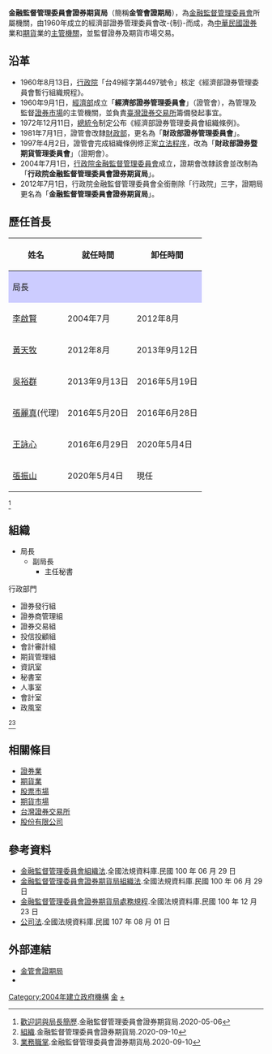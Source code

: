 {{中華民國政府部門基礎資訊
|部門名稱       = 金融監督管理委員會證券期貨局
|外文名稱       = Securities and Futures Bureau, FSC
|外文語言       = 英語
|部門標誌       = FILE:ROC_Financial_Supervisory_Commission_Logo.svg 
|部門標誌名稱   = 金融監督管理委員會會徽
|代表圖像       = ROC-FSC-SFB main entrance 20131002.jpg
|代表圖像名稱   = 金融監督管理委員會證券期貨局大門
|所屬國家       = {{ROC}}
|首長職銜       = 局長
|首長姓名       = 張振山
|副首長職銜     = 副局長
|副首長姓名     = 高晶萍
|副首長姓名二   = 
|副首長姓名三   = 
|副首長職銜二   = 
|副首長二姓名   = 
|副首長二姓名二 = 
|副首長二姓名三 = 
|秘書長職銜     = 主任秘書
|秘書長姓名     = 黃厚銘
|副秘書長職銜   = 
|副秘書長姓名   = 
|副秘書長姓名二 = 
|副秘書長姓名三 = 
|任命者姓名     = 
|成立日期       = 2004年7月1日
|前身機關       = 1997年財政部證券暨期貨管理委員會
|解散日期       = 
|機關類型 = [[中華民國中央行政機關|中央三級行政機關]] 
|所屬部門 = [[金融監督管理委員會|金融監督管理委員會]]
|組織編制       = 
|授權法源       = [[s:金融監督管理委員會組織法|金融監督管理委員會組織法]]<br>[[s:金融監督管理委員會證券期貨局組織法|金融監督管理委員會證券期貨局組織法]]
|員額任期       = 
|員額           = 
|年度預算額     = [[新台幣|新台幣]]2.94億元（2013年）
|地址           = [[台北市|台北市]][[大安區_(臺北市)|大安區]][[新生南路|新生南路]]一段85號<br>（證券期貨大樓） 
|電話           = +886 2-8773-5100<br>+886 2-8773-5111 
|網站           = [http://www.sfb.gov.tw www.sfb.gov.tw]
|備註           = 
}}

'''金融監督管理委員會證券期貨局'''（簡稱'''金管會證期局'''），為[[金融監督管理委員會|金融監督管理委員會]]所屬機關，由1960年成立的經濟部證券管理委員會改-{制}-而成，為[[中華民國|中華民國]][[證券|證券]]業和[[期貨|期貨]]業的[[中華民國中央行政機關|主管機關]]，並監督證券及期貨市場交易。

==沿革==
*1960年8月13日，[[行政院|行政院]]「台49經字第4497號令」核定《經濟部證券管理委員會暫行組織規程》。
*1960年9月1日，[[中華民國經濟部|經濟部]]成立「'''經濟部證券管理委員會'''」（證管會），為管理及監督[[證券市場|證券市場]]的主管機關，並負責[[臺灣證券交易所|臺灣證券交易所]]籌備發起事宜。
*1972年12月11日，[[總統令_(中華民國)|總統令]]制定公布《經濟部證券管理委員會組織條例》。
*1981年7月1日，證管會改隸[[中華民國財政部|財政部]]，更名為「'''財政部證券管理委員會'''」。
*1997年4月2日，證管會完成組織條例修正案[[立法程序|立法程序]]，改為「'''財政部證券暨期貨管理委員會'''」（證期會）。
*2004年7月1日，[[行政院金融監督管理委員會|行政院金融監督管理委員會]]成立，證期會改隸該會並改制為「'''行政院金融監督管理委員會證券期貨局'''」。
*2012年7月1日，行政院金融監督管理委員會全銜刪除「行政院」三字，證期局更名為「'''金融監督管理委員會證券期貨局'''」。

==歷任首長==
{| class="wikitable"
!姓名
!就任時間
!卸任時間
|-
!colspan="3" style="background: #ccf;"| 局長 
|-
|[[李啟賢|李啟賢]]||2004年7月||2012年8月
|-
|[[黃天牧|黃天牧]]||2012年8月||2013年9月12日
|-
|[[吳裕群|吳裕群]]||2013年9月13日||2016年5月19日
|-
|[[張麗真|張麗真]](代理)||2016年5月20日||2016年6月28日
|-
|[[王詠心|王詠心]]||2016年6月29日||2020年5月4日
|-
|[[張振山|張振山]]||2020年5月4日||現任
|}
<ref>[https://www.sfb.gov.tw/ch/home.jsp?id=1&parentpath=0 歡迎詞與局長簡歷].金融監督管理委員會證券期貨局.2020-05-06</ref>

==組織==
*局長
**副局長
***主任秘書

;行政部門
*證券發行組
*證券商管理組
*證券交易組
*投信投顧組
*會計審計組
*期貨管理組
*資訊室
*秘書室
*人事室
*會計室
*政風室
<ref>[https://www.sfb.gov.tw/ch/home.jsp?id=12&parentpath=0,1 組織].金融監督管理委員會證券期貨局.2020-09-10</ref><ref>[https://www.sfb.gov.tw/ch/home.jsp?id=13&parentpath=0%2C1 業務職掌].金融監督管理委員會證券期貨局.2020-09-10</ref>

==相關條目==
*[[證券業|證券業]]
*[[期貨業|期貨業]]
*[[股票市場|股票市場]]
*[[期貨市場|期貨市場]]
*[[台灣證券交易所|台灣證券交易所]]
*[[股份有限公司|股份有限公司]]

==參考資料==
{{reflist}}
*[https://law.moj.gov.tw/LawClass/LawAll.aspx?pcode=G0300035 金融監督管理委員會組織法].全國法規資料庫.民國 100 年 06 月 29 日
*[https://law.moj.gov.tw/LawClass/LawAll.aspx?pcode=G0300044 金融監督管理委員會證券期貨局組織法].全國法規資料庫.民國 100 年 06 月 29 日  
*[https://law.moj.gov.tw/LawClass/LawAll.aspx?pcode=G0310044 金融監督管理委員會證券期貨局處務規程].全國法規資料庫.民國 100 年 12 月 23 日 
*[https://law.moj.gov.tw/LawClass/LawAll.aspx?pcode=J0080001 公司法].全國法規資料庫.民國 107 年 08 月 01 日

==外部連結==
{{Wikisourceshas|金融監督管理委員會證券期貨局組織法|金融監督管理委員會證券期貨局處務規程|公司法}}
*[http://www.sfb.gov.tw/Layout/main_ch/index.aspx?frame=5 金管會證期局]
*{{facebook|fsc.gov.tw|金管會}}
{{金融監督管理委員會所屬機關}}
[[Category:2004年建立政府機構|Category:2004年建立政府機構]]
[[Category:臺北市大安區的政府機關|金]]
[[Category:台灣股市|+]]